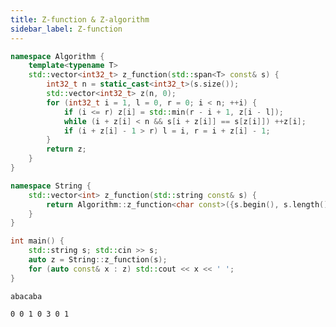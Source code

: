 ```yaml
---
title: Z-function & Z-algorithm
sidebar_label: Z-function
---
```




<Tabs>
<TabItem label="Code">

```cpp title="Algorithm :: z_function | String :: z_function"
namespace Algorithm {
    template<typename T>
    std::vector<int32_t> z_function(std::span<T> const& s) {
        int32_t n = static_cast<int32_t>(s.size());
        std::vector<int32_t> z(n, 0);
        for (int32_t i = 1, l = 0, r = 0; i < n; ++i) {
            if (i <= r) z[i] = std::min(r - i + 1, z[i - l]);
            while (i + z[i] < n && s[i + z[i]] == s[z[i]]) ++z[i];
            if (i + z[i] - 1 > r) l = i, r = i + z[i] - 1;
        }
        return z;
    }
}

namespace String {
    std::vector<int> z_function(std::string const& s) {
        return Algorithm::z_function<char const>({s.begin(), s.length()});
    }
}
```

</TabItem>
<TabItem label="Verify">
<div class="verify-tab">
<div class="verify">

```cpp title="Verification"
int main() {
    std::string s; std::cin >> s;
    auto z = String::z_function(s);
    for (auto const& x : z) std::cout << x << ' ';
}
```

</div>
<div class="input">

```text title="Input"
abacaba
```

</div>
<div class="output">

```text title="Output"
0 0 1 0 3 0 1 
```

</div>
</div>
</TabItem>
</Tabs>
